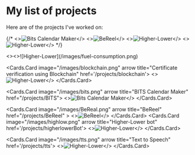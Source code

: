
# My list of projects

Here are of the projects I've worked on:
 
{/* <Cards>
  <Card image arrow title="BITS Calendar Maker" href="/projects/BITS">
    <>![Bits Calendar Maker](/images/bits.png)</>
  </Card>
  <Card image arrow title="BeReel" href="/projects/BeReel" >
  <>![BeReel](/images/BeReal.png)</>
  </Card>
  <Card image arrow title="Higher-Lower bot" href='/projects/higherlowerBot'>
  <>![Higher-Lower](/images/highlow.png)</>
  </Card>
  <Card image arrow title="Certificate verification using Blockchain" href='/projects/blockchain'>
  <>![Higher-Lower](/images/blockchain.png)</>
  </Card>
</Cards> */}

<Cards>
  <Cards.Card arrow title="Predictive Analysis of Vehicle Fuel Consumption" href='/projects/fuel-consumption'>
    <><>![Higher-Lower](/images/fuel-consumption.png)</></>
  </Cards.Card>

  <Cards.Card image="/images/blockchain.png" arrow title="Certificate verification using Blockchain" href='/projects/blockchain'>
    <>![Higher-Lower](/images/blockchain.png)</>
  </Cards.Card>

  <Cards.Card image="/images/bits.png" arrow title="BITS Calendar Maker" href="/projects/BITS">
      <>![Bits Calendar Maker](/images/bits.png)</>
  </Cards.Card>
    
  <Cards.Card image="/images/BeReal.png" arrow title="BeReel" href="/projects/BeReel" >
  <>![BeReel](/images/BeReal.png)</>
  </Cards.Card>
  <Cards.Card image="/images/highlow.png" arrow title="Higher-Lower bot" href='/projects/higherlowerBot'>
  <>![Higher-Lower](/images/highlow.png)</>
  </Cards.Card>

  <Cards.Card image="/images/tts.png" arrow title="Text to Speech" href='/projects/tts'>
  <>![Higher-Lower](/images/tts.png)</>
  </Cards.Card>

</Cards>
